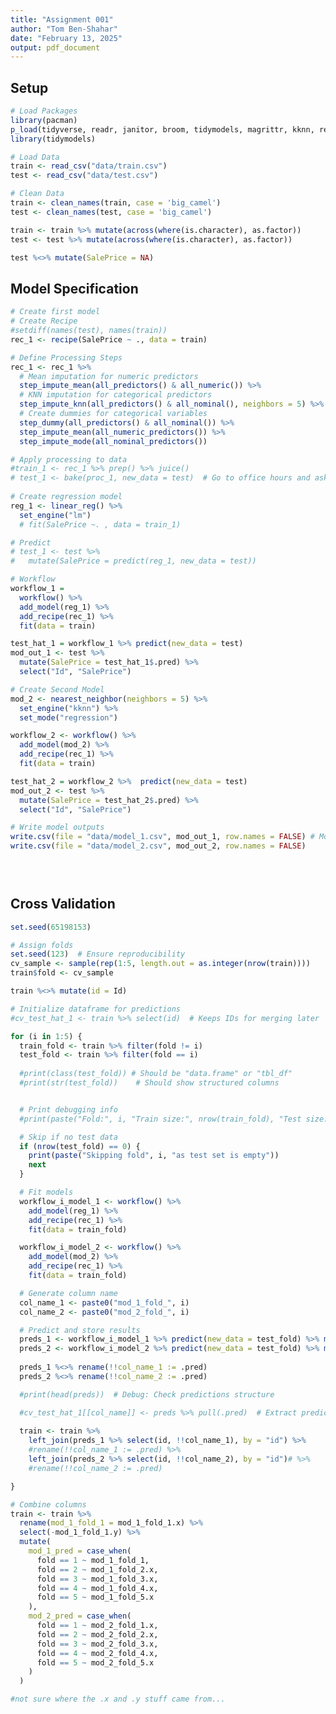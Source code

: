 ```yaml
---
title: "Assignment 001"
author: "Tom Ben-Shahar"
date: "February 13, 2025"
output: pdf_document
---
```


## Setup
```r
# Load Packages
library(pacman)
p_load(tidyverse, readr, janitor, broom, tidymodels, magrittr, kknn, recipes)
library(tidymodels)

# Load Data
train <- read_csv("data/train.csv")
test <- read_csv("data/test.csv")

# Clean Data
train <- clean_names(train, case = 'big_camel')
test <- clean_names(test, case = 'big_camel')

train <- train %>% mutate(across(where(is.character), as.factor))
test <- test %>% mutate(across(where(is.character), as.factor))

test %<>% mutate(SalePrice = NA)


```


## Model Specification
```r
# Create first model
# Create Recipe
#setdiff(names(test), names(train))
rec_1 <- recipe(SalePrice ~ ., data = train)

# Define Processing Steps
rec_1 <- rec_1 %>% 
  # Mean imputation for numeric predictors
  step_impute_mean(all_predictors() & all_numeric()) %>% 
  # KNN imputation for categorical predictors
  step_impute_knn(all_predictors() & all_nominal(), neighbors = 5) %>%
  # Create dummies for categorical variables
  step_dummy(all_predictors() & all_nominal()) %>% 
  step_impute_mean(all_numeric_predictors()) %>% 
  step_impute_mode(all_nominal_predictors())

# Apply processing to data
#train_1 <- rec_1 %>% prep() %>% juice()
# test_1 <- bake(proc_1, new_data = test)  # Go to office hours and ask Andrew why this isnt working ; apply recipe for training data to testing data
  
# Create regression model
reg_1 <- linear_reg() %>% 
  set_engine("lm")
  # fit(SalePrice ~. , data = train_1)

# Predict
# test_1 <- test %>% 
#   mutate(SalePrice = predict(reg_1, new_data = test))

# Workflow
workflow_1 =
  workflow() %>%
  add_model(reg_1) %>%
  add_recipe(rec_1) %>%
  fit(data = train)

test_hat_1 = workflow_1 %>% predict(new_data = test)
mod_out_1 <- test %>% 
  mutate(SalePrice = test_hat_1$.pred) %>% 
  select("Id", "SalePrice")

# Create Second Model
mod_2 <- nearest_neighbor(neighbors = 5) %>% 
  set_engine("kknn") %>% 
  set_mode("regression")

workflow_2 <- workflow() %>% 
  add_model(mod_2) %>% 
  add_recipe(rec_1) %>% 
  fit(data = train)

test_hat_2 = workflow_2 %>%  predict(new_data = test)
mod_out_2 <- test %>% 
  mutate(SalePrice = test_hat_2$.pred) %>% 
  select("Id", "SalePrice")

# Write model outputs
write.csv(file = "data/model_1.csv", mod_out_1, row.names = FALSE) # Model 1 wins, placing me at 2848 on the kaggle leaderboard!
write.csv(file = "data/model_2.csv", mod_out_2, row.names = FALSE)


  
```

## Cross Validation

```r
set.seed(65198153)

# Assign folds
set.seed(123)  # Ensure reproducibility
cv_sample <- sample(rep(1:5, length.out = as.integer(nrow(train))))
train$fold <- cv_sample

train %<>% mutate(id = Id)

# Initialize dataframe for predictions
#cv_test_hat_1 <- train %>% select(id)  # Keeps IDs for merging later

for (i in 1:5) {
  train_fold <- train %>% filter(fold != i)
  test_fold <- train %>% filter(fold == i)
  
  #print(class(test_fold)) # Should be "data.frame" or "tbl_df"
  #print(str(test_fold))    # Should show structured columns


  # Print debugging info
  #print(paste("Fold:", i, "Train size:", nrow(train_fold), "Test size:", nrow(test_fold)))

  # Skip if no test data
  if (nrow(test_fold) == 0) {
    print(paste("Skipping fold", i, "as test set is empty"))
    next
  }

  # Fit models
  workflow_i_model_1 <- workflow() %>% 
    add_model(reg_1) %>% 
    add_recipe(rec_1) %>% 
    fit(data = train_fold)

  workflow_i_model_2 <- workflow() %>% 
    add_model(mod_2) %>% 
    add_recipe(rec_1) %>% 
    fit(data = train_fold)

  # Generate column name
  col_name_1 <- paste0("mod_1_fold_", i)
  col_name_2 <- paste0("mod_2_fold_", i)

  # Predict and store results
  preds_1 <- workflow_i_model_1 %>% predict(new_data = test_fold) %>% mutate(id = test_fold$id)
  preds_2 <- workflow_i_model_2 %>% predict(new_data = test_fold) %>% mutate(id = test_fold$id)
  
  preds_1 %<>% rename(!!col_name_1 := .pred)
  preds_2 %<>% rename(!!col_name_2 := .pred)

  #print(head(preds))  # Debug: Check predictions structure

  #cv_test_hat_1[[col_name]] <- preds %>% pull(.pred)  # Extract predictions
  
  train <- train %>%
    left_join(preds_1 %>% select(id, !!col_name_1), by = "id") %>%
    #rename(!!col_name_1 := .pred) %>% 
    left_join(preds_2 %>% select(id, !!col_name_2), by = "id")# %>%
    #rename(!!col_name_2 := .pred)

}

# Combine columns
train <- train %>%
  rename(mod_1_fold_1 = mod_1_fold_1.x) %>% 
  select(-mod_1_fold_1.y) %>% 
  mutate(
    mod_1_pred = case_when(
      fold == 1 ~ mod_1_fold_1,
      fold == 2 ~ mod_1_fold_2.x,
      fold == 3 ~ mod_1_fold_3.x,
      fold == 4 ~ mod_1_fold_4.x,
      fold == 5 ~ mod_1_fold_5.x
    ),
    mod_2_pred = case_when(
      fold == 1 ~ mod_2_fold_1.x,
      fold == 2 ~ mod_2_fold_2.x,
      fold == 3 ~ mod_2_fold_3.x,
      fold == 4 ~ mod_2_fold_4.x,
      fold == 5 ~ mod_2_fold_5.x
    )
  )

#not sure where the .x and .y stuff came from...





```















